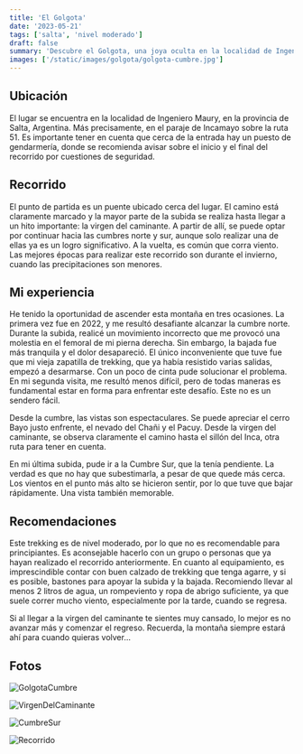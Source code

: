 ```yaml
---
title: 'El Golgota'
date: '2023-05-21'
tags: ['salta', 'nivel moderado']
draft: false
summary: 'Descubre el Golgota, una joya oculta en la localidad de Ingeniero Maury, Salta.'
images: ['/static/images/golgota/golgota-cumbre.jpg']
---
```


## Ubicación

El lugar se encuentra en la localidad de Ingeniero Maury, en la provincia de Salta, Argentina. Más precisamente, en el paraje de Incamayo sobre la ruta 51. Es importante tener en cuenta que cerca de la entrada hay un puesto de gendarmería, donde se recomienda avisar sobre el inicio y el final del recorrido por cuestiones de seguridad.

## Recorrido

El punto de partida es un puente ubicado cerca del lugar. El camino está claramente marcado y la mayor parte de la subida se realiza hasta llegar a un hito importante: la virgen del caminante. A partir de allí, se puede optar por continuar hacia las cumbres norte y sur, aunque solo realizar una de ellas ya es un logro significativo. A la vuelta, es común que corra viento. Las mejores épocas para realizar este recorrido son durante el invierno, cuando las precipitaciones son menores.

## Mi experiencia

He tenido la oportunidad de ascender esta montaña en tres ocasiones. La primera vez fue en 2022, y me resultó desafiante alcanzar la cumbre norte. Durante la subida, realicé un movimiento incorrecto que me provocó una molestia en el femoral de mi pierna derecha. Sin embargo, la bajada fue más tranquila y el dolor desapareció. El único inconveniente que tuve fue que mi vieja zapatilla de trekking, que ya había resistido varias salidas, empezó a desarmarse. Con un poco de cinta pude solucionar el problema. En mi segunda visita, me resultó menos difícil, pero de todas maneras es fundamental estar en forma para enfrentar este desafío. Este no es un sendero fácil.

Desde la cumbre, las vistas son espectaculares. Se puede apreciar el cerro Bayo justo enfrente, el nevado del Chañi y el Pacuy. Desde la virgen del caminante, se observa claramente el camino hasta el sillón del Inca, otra ruta para tener en cuenta.

En mi última subida, pude ir a la Cumbre Sur, que la tenía pendiente. La verdad es que no hay que subestimarla, a pesar de que quede más cerca. Los vientos en el punto más alto se hicieron sentir, por lo que tuve que bajar rápidamente. Una vista también memorable.

## Recomendaciones

Este trekking es de nivel moderado, por lo que no es recomendable para principiantes. Es aconsejable hacerlo con un grupo o personas que ya hayan realizado el recorrido anteriormente. En cuanto al equipamiento, es imprescindible contar con buen calzado de trekking que tenga agarre, y si es posible, bastones para apoyar la subida y la bajada. Recomiendo llevar al menos 2 litros de agua, un rompeviento y ropa de abrigo suficiente, ya que suele correr mucho viento, especialmente por la tarde, cuando se regresa.

Si al llegar a la virgen del caminante te sientes muy cansado, lo mejor es no avanzar más y comenzar el regreso. Recuerda, la montaña siempre estará ahí para cuando quieras volver...

## Fotos

![GolgotaCumbre](/static/images/golgota/golgota-cumbre.jpg)

![VirgenDelCaminante](/static/images/golgota/virgen-del-caminante.jpg)

![CumbreSur](/static/images/golgota/cumbre-sur.jpg)

![Recorrido](/static/images/golgota/recorrido.jpg)
